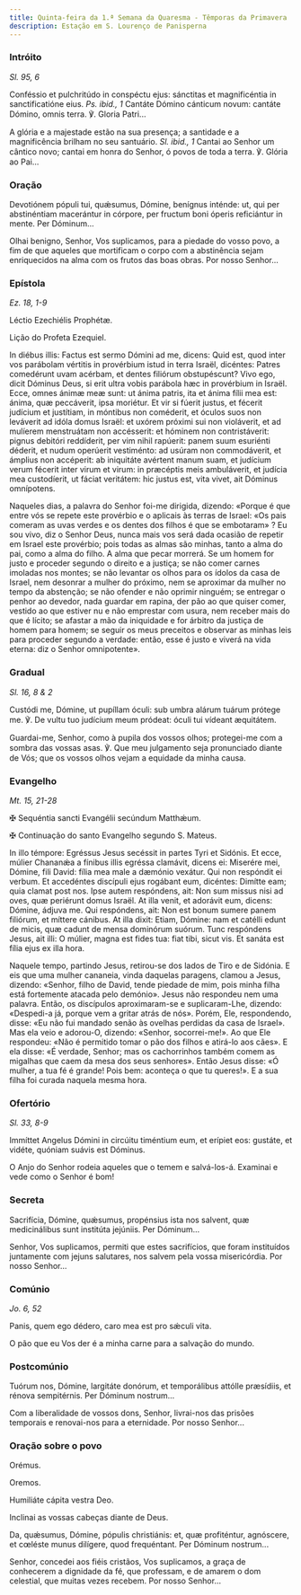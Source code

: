```yaml
---
title: Quinta-feira da 1.ª Semana da Quaresma - Têmporas da Primavera
description: Estação em S. Lourenço de Panisperna
---
```


### Intróito

<em>Sl. 95, 6</em>

<div class="side-by-side not-content">

Conféssio et pulchritúdo in conspéctu ejus: sánctitas et magnificéntia in sanctificatióne eius. <em>Ps. ibid., 1</em> Cantáte Dómino cánticum novum: cantáte Dómino, omnis terra. ℣. Gloria Patri...

A glória e a majestade estão na sua presença; a santidade e a magnificência brilham no seu santuário. <em>Sl. ibid., 1</em> Cantai ao Senhor um cântico novo; cantai em honra do Senhor, ó povos de toda a terra. ℣. Glória ao Pai...

</div>

### Oração

<div class="side-by-side not-content">

Devotiónem pópuli tui, quǽsumus, Dómine, benígnus inténde: ut, qui per abstinéntiam macerántur in córpore, per fructum boni óperis reficiántur in mente. Per Dóminum...

Olhai benigno, Senhor, Vos suplicamos, para a piedade do vosso povo, a fim de que aqueles que mortificam o corpo com a abstinência sejam enriquecidos na alma com os frutos das boas obras. Por nosso Senhor...

</div>

### Epístola

<em>Ez. 18, 1-9</em>

<div class="side-by-side not-content">

Léctio Ezechiélis Prophétæ.

Lição do Profeta Ezequiel.

In diébus illis: Factus est sermo Dómini ad me, dicens: Quid est, quod inter vos parábolam vértitis in provérbium istud in terra Israël, dicéntes: Patres comedérunt uvam acérbam, et dentes filiórum obstupéscunt? Vivo ego, dicit Dóminus Deus, si erit ultra vobis parábola hæc in provérbium in Israël. Ecce, omnes ánimæ meæ sunt: ut ánima patris, ita et ánima fílii mea est: ánima, quæ peccáverit, ipsa moriétur. Et vir si fúerit justus, et fécerit judícium et justítiam, in móntibus non coméderit, et óculos suos non leváverit ad idóla domus Israël: et uxórem próximi sui non violáverit, et ad mulíerem menstruátam non accésserit: et hóminem non contristáverit: pignus debitóri reddíderit, per vim nihil rapúerit: panem suum esuriénti déderit, et nudum operúerit vestiménto: ad usúram non commodáverit, et ámplius non accéperit: ab iniquitáte avértent manum suam, et judícium verum fécerit inter virum et virum: in præcéptis meis ambuláverit, et judícia mea custodíerit, ut fáciat veritátem: hic justus est, vita vivet, ait Dóminus omnípotens.

Naqueles dias, a palavra do Senhor foi-me dirigida, dizendo: «Porque é que entre vós se repete este provérbio e o aplicais às terras de Israel: «Os pais comeram as uvas verdes e os dentes dos filhos é que se embotaram» ? Eu sou vivo, diz o Senhor Deus, nunca mais vos será dada ocasião de repetir em Israel este provérbio; pois todas as almas são minhas, tanto a alma do pai, como a alma do filho. A alma que pecar morrerá. Se um homem for justo e proceder segundo o direito e a justiça; se não comer carnes imoladas nos montes; se não levantar os olhos para os ídolos da casa de Israel, nem desonrar a mulher do próximo, nem se aproximar da mulher no tempo da abstenção; se não ofender e não oprimir ninguém; se entregar o penhor ao devedor, nada guardar em rapina, der pão ao que quiser comer, vestido ao que estiver nu e não emprestar com usura, nem receber mais do que é lícito; se afastar a mão da iniquidade e for árbitro da justiça de homem para homem; se seguir os meus preceitos e observar as minhas leis para proceder segundo a verdade: então, esse é justo e viverá na vida eterna: diz o Senhor omnipotente».

</div>

### Gradual

<em>Sl. 16, 8 & 2</em>

<div class="side-by-side not-content">

Custódi me, Dómine, ut pupíllam óculi: sub umbra alárum tuárum prótege me. ℣. De vultu tuo judícium meum pródeat: óculi tui vídeant æquitátem.

Guardai-me, Senhor, como à pupila dos vossos olhos; protegei-me com a sombra das vossas asas. ℣. Que meu julgamento seja pronunciado diante de Vós; que os vossos olhos vejam a equidade da minha causa.

</div>

### Evangelho

<em>Mt. 15, 21-28</em>

<div class="side-by-side not-content">

<span class="cross text-red-500">✠</span> Sequéntia sancti Evangélii secúndum Matthǽum.

<span class="cross text-red-500">✠</span> Continuação do santo Evangelho segundo S. Mateus.

In illo témpore: Egréssus Jesus secéssit in partes Tyri et Sidónis. Et ecce, múlier Chananǽa a fínibus illis egréssa clamávit, dicens ei: Miserére mei, Dómine, fili David: fília mea male a dæmónio vexátur. Qui non respóndit ei verbum. Et accedéntes discípuli ejus rogábant eum, dicéntes: Dimítte eam; quia clamat post nos. Ipse autem respóndens, ait: Non sum missus nisi ad oves, quæ periérunt domus Israël. At illa venit, et adorávit eum, dicens: Dómine, ádjuva me. Qui respóndens, ait: Non est bonum sumere panem filiórum, et míttere cánibus. At illa dixit: Etiam, Dómine: nam et catélli edunt de micis, quæ cadunt de mensa dominórum suórum. Tunc respóndens Jesus, ait illi: O múlier, magna est fides tua: fiat tibi, sicut vis. Et sanáta est fília ejus ex illa hora.

Naquele tempo, partindo Jesus, retirou-se dos lados de Tiro e de Sidónia. E eis que uma mulher cananeia, vinda daquelas paragens, clamou a Jesus, dizendo: «Senhor, filho de David, tende piedade de mim, pois minha filha está fortemente atacada pelo demónio». Jesus não respondeu nem uma palavra. Então, os discípulos aproximaram-se e suplicaram-Lhe, dizendo: «Despedi-a já, porque vem a gritar atrás de nós». Porém, Ele, respondendo, disse: «Eu não fui mandado senão às ovelhas perdidas da casa de Israel». Mas ela veio e adorou-O, dizendo: «Senhor, socorrei-me!». Ao que Ele respondeu: «Não é permitido tomar o pão dos filhos e atirá-lo aos cães». E ela disse: «É verdade, Senhor; mas os cachorrinhos também comem as migalhas que caem da mesa dos seus senhores». Então Jesus disse: «Ó mulher, a tua fé é grande! Pois bem: aconteça o que tu queres!». E a sua filha foi curada naquela mesma hora.

</div>

### Ofertório

<em>Sl. 33, 8-9</em>

<div class="side-by-side not-content">

Immíttet Angelus Dómini in circúitu timéntium eum, et erípiet eos: gustáte, et vidéte, quóniam suávis est Dóminus.

O Anjo do Senhor rodeia aqueles que o temem e salvá-los-á. Examinai e vede como o Senhor é bom!

</div>

### Secreta

<div class="side-by-side not-content">

Sacrifícia, Dómine, quǽsumus, propénsius ista nos salvent, quæ medicinálibus sunt institúta jejúniis. Per Dóminum...

Senhor, Vos suplicamos, permiti que estes sacrifícios, que foram instituídos juntamente com jejuns salutares, nos salvem pela vossa misericórdia. Por nosso Senhor...

</div>

### Comúnio

<em>Jo. 6, 52</em>

<div class="side-by-side not-content">

Panis, quem ego dédero, caro mea est pro sǽculi vita.

O pão que eu Vos der é a minha carne para a salvação do mundo.

</div>

### Postcomúnio

<div class="side-by-side not-content">

Tuórum nos, Dómine, largitáte donórum, et temporálibus attólle præsídiis, et rénova sempitérnis. Per Dóminum nostrum...

Com a liberalidade de vossos dons, Senhor, livrai-nos das prisões temporais e renovai-nos para a eternidade. Por nosso Senhor...

</div>

### Oração sobre o povo

<div class="side-by-side not-content">

<span class="text-red-500 text-center">Orémus.</span>

<span class="text-red-500 text-center">Oremos.</span>

Humiliáte cápita vestra Deo.

Inclinai as vossas cabeças diante de Deus.

Da, quǽsumus, Dómine, pópulis christiánis: et, quæ profiténtur, agnóscere, et cœléste munus dilígere, quod frequéntant. Per Dóminum nostrum...

Senhor, concedei aos fiéis cristãos, Vos suplicamos, a graça de conhecerem a dignidade da fé, que professam, e de amarem o dom celestial, que muitas vezes recebem. Por nosso Senhor...

</div>
